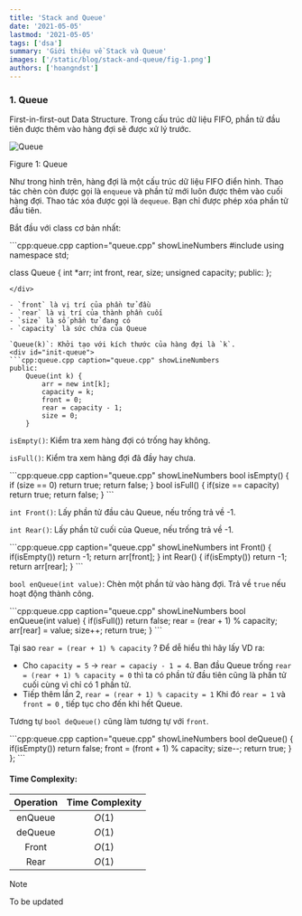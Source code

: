 ```yaml
---
title: 'Stack and Queue'
date: '2021-05-05'
lastmod: '2021-05-05'
tags: ['dsa']
summary: 'Giới thiệu về Stack và Queue'
images: ['/static/blog/stack-and-queue/fig-1.png']
authors: ['hoangndst']
---
```

### 1. Queue
First-in-first-out Data Structure. Trong cấu trúc dữ liệu FIFO, phần tử đầu tiên được thêm vào hàng đợi sẽ được xử lý trước.
<div style={{ textAlign: "center" }}>
    <img
        id="figure-1"
        src="/static/blog/stack-and-queue/fig-1.png"
        alt="Queue"
        style={{ width: "100%", display: "block", margin: "0 auto" }}
    />
    <p style={{ textAlign: "center" }}>Figure 1: Queue</p>
</div>

Như trong hình trên, hàng đợi là một cấu trúc dữ liệu FIFO điển hình. Thao tác chèn còn được gọi là `enqueue` và phần tử mới luôn được thêm vào cuối hàng đợi. Thao tác xóa được gọi là `dequeue`. Bạn chỉ được phép xóa phần tử đầu tiên.

Bắt đầu với class cơ bản nhất:
<div id="init-code">
```cpp:queue.cpp caption="queue.cpp" showLineNumbers
#include <iostream>
using namespace std;

class Queue {
    int *arr;
    int front, rear, size;
    unsigned capacity;
public:
};
```
</div>

- `front` là vị trí của phần tử đầu
- `rear` là vị trí của thành phần cuối
- `size` là số phần tử đang có
- `capacity` là sức chứa của Queue

`Queue(k)`: Khởi tạo với kích thước của hàng đợi là `k`.
<div id="init-queue">
```cpp:queue.cpp caption="queue.cpp" showLineNumbers
public:
    Queue(int k) {
        arr = new int[k];
        capacity = k;
        front = 0;
        rear = capacity - 1;
        size = 0;
    }
```
</div>

`isEmpty()`: Kiểm tra xem hàng đợi có trống hay không.

`isFull()`: Kiểm tra xem hàng đợi đã đầy hay chưa.
<div id="queue-1">
```cpp:queue.cpp caption="queue.cpp" showLineNumbers
    bool isEmpty() {
        if (size == 0) return true;
        return false;
    }
    bool isFull() {
        if(size == capacity) return true;
        return false;
    }
```
</div>

`int Front()`: Lấy phần tử đầu cảu Queue, nếu trống trả về -1.

`int Rear()`: Lấy phần tử cuối của Queue, nếu trống trả về -1.
<div id="queue-2">
```cpp:queue.cpp caption="queue.cpp" showLineNumbers
    int Front() {
        if(isEmpty()) return -1;
        return arr[front];
    }
    int Rear() {
        if(isEmpty()) return -1;
        return arr[rear];
    }
```
</div>

`bool enQueue(int value)`: Chèn một phần tử vào hàng đợi. Trả về `true` nếu hoạt động thành công.
<div id="queue-3">
```cpp:queue.cpp caption="queue.cpp" showLineNumbers
    bool enQueue(int value) {
        if(isFull()) return false;
        rear = (rear + 1) % capacity;
        arr[rear] = value;
        size++;
        return true;
    }
```
</div>

Tại sao `rear = (rear + 1) % capacity` ? Để dễ hiểu thì hãy lấy VD ra:
- Cho `capacity = 5` -> `rear = capaciy - 1 = 4`. Ban đầu Queue trống `rear = (rear + 1) % capacity = 0` thì ta có phần tử đầu tiên cũng là phần tử cuối cùng vì chỉ có 1 phần tử.
- Tiếp thêm lần 2, `rear = (rear + 1) % capacity = 1` Khi đó `rear = 1` và `front = 0` , tiếp tục cho đến khi hết Queue.

Tương tự `bool deQueue()` cũng làm tương tự với `front`.
<div id="queue-4">
```cpp:queue.cpp caption="queue.cpp" showLineNumbers
    bool deQueue() {
        if(isEmpty()) return false;
        front = (front + 1) % capacity;
        size--;
        return true;
    }
};
```
</div>

#### Time Complexity:
| Operation | Time Complexity |
|:---------:|:---------------:|
| enQueue   | $O(1)$          |
| deQueue   | $O(1)$          |
| Front     | $O(1)$          |
| Rear      | $O(1)$          |

> [!NOTE]
> To be updated
